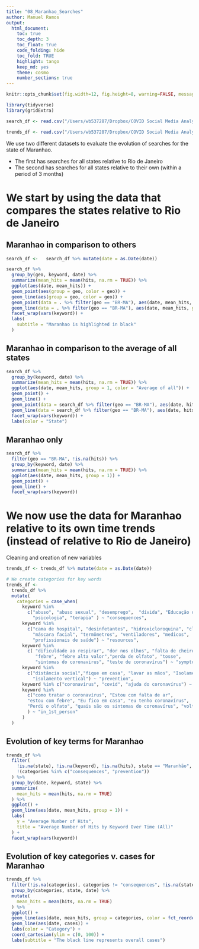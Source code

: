```yaml
---
title: "08_Maranhao_Searches"
author: Manuel Ramos
output: 
  html_document:
    toc: true
    toc_depth: 3
    toc_float: true
    code_folding: hide
    toc_fold: TRUE
    highlight: tango
    keep_md: yes
    theme: cosmo
    number_sections: true
---
```


```r
knitr::opts_chunk$set(fig.width=12, fig.height=8, warning=FALSE, message=FALSE)
```

```r
library(tidyverse)
library(gridExtra)

search_df <- read.csv("/Users/wb537287/Dropbox/COVID Social Media Analysis/Data/google_trends/RawData/brazil_extract_extra_words_compareBR-RJ.csv", encoding = "UTF-8")

trends_df <- read.csv("/Users/wb537287/Dropbox/COVID Social Media Analysis/Data/google_trends/FinalData/brazil_trends_clean_final.csv")
```

We use two different datasets to evaluate the evolution of searches for the state of Maranhao. 

- The first has searches for all states relative to Rio de Janeiro
- The second has searches for all states relative to their own (within a period of 3 months)

# We start by using the data that compares the states relative to Rio de Janeiro

## Maranhao in comparison to others

```r
search_df <-   search_df %>% mutate(date = as.Date(date))
```


```r
search_df %>% 
  group_by(geo, keyword, date) %>% 
  summarize(mean_hits = mean(hits, na.rm = TRUE)) %>% 
  ggplot(aes(date, mean_hits)) + 
  geom_point(aes(group = geo, color = geo)) + 
  geom_line(aes(group = geo, color = geo)) + 
  geom_point(data = . %>% filter(geo == "BR-MA"), aes(date, mean_hits, group = 1), color = "black", size = 1.5) +
  geom_line(data = . %>% filter(geo == "BR-MA"), aes(date, mean_hits, group = 1), color = "black", size = 1.5) +
  facet_wrap(vars(keyword)) + 
  labs(
    subtitle = "Maranhao is highlighted in black"
  )
```

## Maranhao in comparison to the average of all states

```r
search_df %>% 
  group_by(keyword, date) %>% 
  summarize(mean_hits = mean(hits, na.rm = TRUE)) %>% 
  ggplot(aes(date, mean_hits, group = 1, color = "Average of all")) + 
  geom_point() + 
  geom_line() + 
  geom_point(data = search_df %>% filter(geo == "BR-MA"), aes(date, hits, group = 1, color = "Maranhao")) +
  geom_line(data = search_df %>% filter(geo == "BR-MA"), aes(date, hits, group = 1, color = "Maranhao")) +
  facet_wrap(vars(keyword)) + 
  labs(color = "State")
```


## Maranhao only

```r
search_df %>% 
  filter(geo == "BR-MA", !is.na(hits)) %>% 
  group_by(keyword, date) %>% 
  summarize(mean_hits = mean(hits, na.rm = TRUE)) %>% 
  ggplot(aes(date, mean_hits, group = 1)) + 
  geom_point() + 
  geom_line() +
  facet_wrap(vars(keyword))

```

# We now use the data for Maranhao relative to its own time trends (instead of relative to Rio de Janeiro)

Cleaning and creation of new variables
```r
trends_df <- trends_df %>% mutate(date = as.Date(date))

# We create categories for key words
trends_df <- 
  trends_df %>% 
  mutate(
    categories = case_when(
      keyword %in% 
        c("abuso", "abuso sexual", "desemprego",  "dívida", "Educação online",
          "psicologia", "terapia" ) ~ "consequences",
      keyword %in% 
        c("cama de hospital", "desinfetantes", "hidroxicloroquina", "cloroquina",
          "máscara facial", "termômetros", "ventiladores", "medicos", 
          "profissionais de saúde") ~ "resources",
      keyword %in% 
        c( "dificuldade ao respirar", "dor nos olhos", "falta de cheiro", 
           "febre", "febre alta valor","perda de olfato", "tosse",
           "sintomas do coronavirus", "teste de coronavírus") ~ "symptoms",
      keyword %in% 
        c("distância social","fique em casa", "lavar as mãos", "Isolamento social", 
          "isolamento vertical") ~ "prevention", 
      keyword %in% c("coronavirus", "covid", "ajuda do coronavírus") ~ "virus", 
      keyword %in% 
        c("como tratar o coronavírus", "Estou com falta de ar",
        "estou com febre", "Eu fico em casa", "eu tenho coronavírus",
        "Perdi o olfato", "quais são os sintomas do coronavírus", "volta brasil"
        ) ~ "in_1st_person"
      )
  )
```

## Evolution of key terms for Maranhao  
```r
trends_df %>% 
  filter(
    !is.na(state), !is.na(keyword), !is.na(hits), state == "Maranhão", 
    !(categories %in% c("consequences", "prevention"))
  ) %>% 
  group_by(date, keyword, state) %>% 
  summarize(
    mean_hits = mean(hits, na.rm = TRUE)
  ) %>% 
  ggplot() +
  geom_line(aes(date, mean_hits, group = 1)) +
  labs(
    y = "Average Number of Hits",
    title = "Average Number of Hits by Keyword Over Time (All)"
  ) +
  facet_wrap(vars(keyword)) 
```

## Evolution of key categories v. cases for Maranhao  

```r
trends_df %>% 
  filter(!is.na(categories), categories != "consequences", !is.na(state), state == "Maranhão") %>% 
  group_by(categories, state, date) %>% 
  mutate(
    mean_hits = mean(hits, na.rm = TRUE)
  ) %>% 
  ggplot() + 
  geom_line(aes(date, mean_hits, group = categories, color = fct_reorder2(categories, date, mean_hits))) +
  geom_line(aes(date, cases)) +
  labs(color = "Category") +
  coord_cartesian(ylim = c(0, 100)) + 
  labs(subtitle = "The black line represents overall cases")
```
 